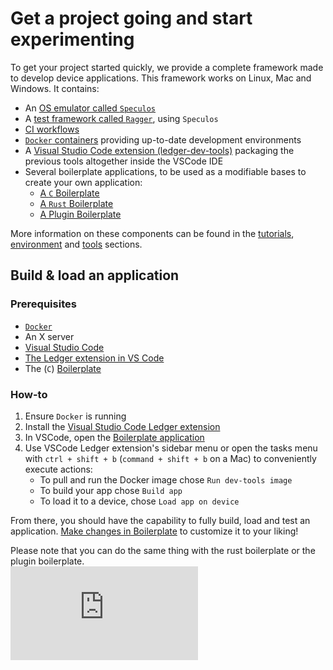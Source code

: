 
# Get a project going and start experimenting

To get your project started quickly, we provide a complete framework made to develop device applications. This framework works on Linux, Mac and Windows. It contains:

- An [OS emulator called `Speculos`](https://github.com/LedgerHQ/speculos)
- A [test framework called `Ragger`](https://github.com/LedgerHQ/ragger), using `Speculos`
- [CI workflows](https://github.com/LedgerHQ/ledger-app-workflows/)
- [`Docker` containers](https://github.com/LedgerHQ/ledger-app-builder/) providing up-to-date development environments
- A [Visual Studio Code extension (ledger-dev-tools)](https://marketplace.visualstudio.com/items?itemName=LedgerHQ.ledger-dev-tools)
  packaging the previous tools altogether inside the VSCode IDE
- Several boilerplate applications, to be used as a modifiable bases to create your own application:
  - [A `C` Boilerplate](https://github.com/LedgerHQ/app-boilerplate)
  - [A `Rust` Boilerplate](https://github.com/LedgerHQ/app-boilerplate-rust)
  - [A Plugin Boilerplate](https://github.com/LedgerHQ/app-plugin-boilerplate)

More information on these components can be found in the [tutorials](./tutorials), [environment](./environment)
and [tools](./tools) sections.


## Build & load an application


### Prerequisites

- [`Docker`](https://www.docker.com/)
- An X server
- [Visual Studio Code](https://code.visualstudio.com/)
- [The Ledger extension in VS Code](https://marketplace.visualstudio.com/items?itemName=LedgerHQ.ledger-dev-tools)
- The (`C`) [Boilerplate](https://github.com/LedgerHQ/app-boilerplate)


### How-to

1. Ensure `Docker` is running
2. Install the [Visual Studio Code Ledger extension](https://marketplace.visualstudio.com/items?itemName=LedgerHQ.ledger-dev-tools)
2. In VSCode, open the [Boilerplate application](https://github.com/LedgerHQ/app-boilerplate)
3. Use VSCode Ledger extension's sidebar menu or open the tasks menu with `ctrl + shift + b` (`command + shift + b` on a
   Mac) to conveniently execute actions:
     - To pull and run the Docker image chose `Run dev-tools image`
     - To build your app chose `Build app`
    -  To load it to a device, chose `Load app on device`

From there, you should have the capability to fully build, load and test an application. [Make changes in Boilerplate](./tutorials/c)
to customize it to your liking!

<Callout type="info">
    Please note that you can do the same thing with the rust boilerplate or the plugin boilerplate.
</Callout>

<br/>

<div style={{width: "100%"}} className="center">
  <div style={{position: "relative", paddingBottom: "56.25%", paddingTop: 0, height: 0}}>
    <iframe title="Live App Structure" frameBorder="0" style={{position: "absolute", top: 0, left: 0, width: "100%", height: "100%"}} src="https://view.genial.ly/658d78ce93e6210015e72562" type="text/html" allowscriptaccess="always" allowFullScreen={true} scrolling="yes" allownetworking="all"></iframe>
  </div>
</div>

